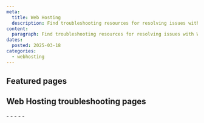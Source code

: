 ```yaml
---
meta:
  title: Web Hosting
  description: Find troubleshooting resources for resolving issues with Web Hosting.
content:
  paragraph: Find troubleshooting resources for resolving issues with Web Hosting.
dates:
  posted: 2025-03-18
categories:
  - webhosting
---
```


<ProductHeader
  productName="Web Hosting Troubleshooting"
  productLogo="webHosting"
  description="Learn how to fix common issues with Web Hosting on Scaleway."
/>

## Featured pages

<Grid>
    <DefaultCard
      title="Troubleshooting email or website access issues"
      description="This page helps you troubleshoot email or website issues in Web Hosting."
      url="/webhosting/troubleshooting/cant-access-website-mail/"
      label="See more"
    />
    <DefaultCard
      title="Troubleshooting FTP access issues"
      description="This page helps you troubleshoot FTP access issues in Web Hosting."
      url="/webhosting/troubleshooting/cant-connect-ftp/"
      label="See more"
    />
    <DefaultCard
      title="Troubleshooting DNS issues"
      description="This page helps you troubleshoot DNS issues in Web Hosting."
      url="/webhosting/troubleshooting/troubleshooting-dns-issues/"
      label="See more"
    />
</Grid>
<Grid>
    <DefaultCard
      title="Troubleshooting cPanel access issues"
      description="This page helps you troubleshoot cPanel access issues in Web Hosting."
      url="/webhosting/troubleshooting/troubleshooting-access-issues-cpanel-plesk/"
      label="See more"
    />
    <DefaultCard
      title="Troubleshooting email delivery issues"
      description="This page helps you troubleshoot email delivery issues in Web Hosting."
      url="/webhosting/troubleshooting/troubleshooting-email/"
      label="See more"
    />
</Grid>


## Web Hosting troubleshooting pages

<LinksList>
  - <LinkList to="/webhosting/troubleshooting/cant-access-website-mail/" label="Troubleshooting email or website access issues" />
  - <LinkList to="/webhosting/troubleshooting/cant-connect-ftp/" label="Troubleshooting FTP access issues" />
  - <LinkList to="/webhosting/troubleshooting/troubleshooting-dns-issues/" label="Troubleshooting DNS issues" />
  - <LinkList to="/webhosting/troubleshooting/troubleshooting-access-issues-cpanel-plesk/" label="Troubleshooting cPanel access issues" />
  - <LinkList to="/webhosting/troubleshooting/troubleshooting-email/" label="Troubleshooting email delivery issues" />
</LinksList>
